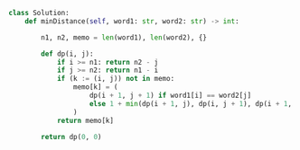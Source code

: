```python meta="source=problems/72-edit-distance/solution.py"
class Solution:
    def minDistance(self, word1: str, word2: str) -> int:

        n1, n2, memo = len(word1), len(word2), {}

        def dp(i, j):
            if i >= n1: return n2 - j
            if j >= n2: return n1 - i
            if (k := (i, j)) not in memo:
                memo[k] = ( 
                    dp(i + 1, j + 1) if word1[i] == word2[j] 
                    else 1 + min(dp(i + 1, j), dp(i, j + 1), dp(i + 1, j + 1))
                )
            return memo[k]

        return dp(0, 0)
```